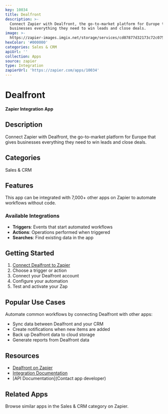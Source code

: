 ```yaml
---
key: 10034
title: Dealfront
description: >-
  Connect Zapier with Dealfront, the go-to-market platform for Europe that gives
  businesses everything they need to win leads and close deals.
image: >-
  https://zapier-images.imgix.net/storage/services/cd07877d32173c72c07579faa14a8a1c.png?auto=format%2Ccompress&ixlib=python-3.0.0&q=50
hexColor: '#000000'
categories: Sales & CRM
apiUrl: ''
collection: Apps
source: zapier
type: Integration
zapierUrl: 'https://zapier.com/apps/10034'
---
```

# Dealfront

**Zapier Integration App**

## Description

Connect Zapier with Dealfront, the go-to-market platform for Europe that gives businesses everything they need to win leads and close deals.

## Categories

Sales & CRM

## Features

This app can be integrated with 7,000+ other apps on Zapier to automate workflows without code.

### Available Integrations

- **Triggers**: Events that start automated workflows
- **Actions**: Operations performed when triggered
- **Searches**: Find existing data in the app

## Getting Started

1. [Connect Dealfront to Zapier](https://zapier.com/apps/10034)
2. Choose a trigger or action
3. Connect your Dealfront account
4. Configure your automation
5. Test and activate your Zap

## Popular Use Cases

Automate common workflows by connecting Dealfront with other apps:

- Sync data between Dealfront and your CRM
- Create notifications when new items are added
- Back up Dealfront data to cloud storage
- Generate reports from Dealfront data

## Resources

- [Dealfront on Zapier](https://zapier.com/apps/10034)
- [Integration Documentation](https://zapier.com/apps/10034/integrations)
- [API Documentation](Contact app developer)

## Related Apps

Browse similar apps in the Sales & CRM category on Zapier.
